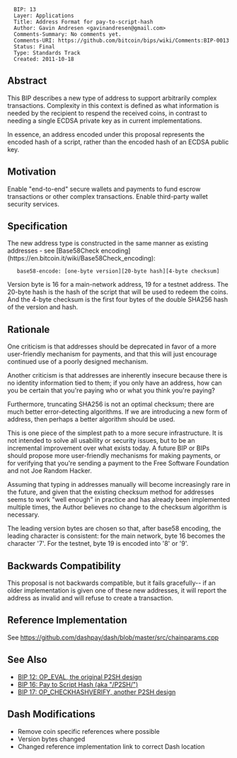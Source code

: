 <pre>
  BIP: 13
  Layer: Applications
  Title: Address Format for pay-to-script-hash
  Author: Gavin Andresen <gavinandresen@gmail.com>
  Comments-Summary: No comments yet.
  Comments-URI: https://github.com/bitcoin/bips/wiki/Comments:BIP-0013
  Status: Final
  Type: Standards Track
  Created: 2011-10-18
</pre>

==Abstract==

This BIP describes a new type of address to support arbitrarily complex transactions.  Complexity in this context is defined as what information is needed by the recipient to respend the received coins, in contrast to needing a single ECDSA private key as in current implementations.

In essence, an address encoded under this proposal represents the encoded hash of a script, rather than the encoded hash of an ECDSA public key.

==Motivation==

Enable "end-to-end" secure wallets and payments to fund escrow transactions or other complex transactions.  Enable third-party wallet security services.

==Specification==

The new address type is constructed in the same manner as existing addresses - see [Base58Check encoding](https://en.bitcoin.it/wiki/Base58Check_encoding):

    base58-encode: [one-byte version][20-byte hash][4-byte checksum]

Version byte is 16 for a main-network address, 19 for a testnet address.
The 20-byte hash is the hash of the script that will be used to redeem the coins.
And the 4-byte checksum is the first four bytes of the double SHA256 hash of the version and hash.

==Rationale==

One criticism is that addresses should be deprecated in favor of a more user-friendly mechanism for payments, and that this will just encourage continued use of a poorly designed mechanism.

Another criticism is that addresses are inherently insecure because there is no identity information tied to them; if you only have an  address, how can you be certain that you're paying who or what you think you're paying?

Furthermore, truncating SHA256 is not an optimal checksum; there are much better error-detecting algorithms. If we are introducing a new form of address, then perhaps a better algorithm should be used.

This is one piece of the simplest path to a more secure infrastructure. It is not intended to solve all usability or security issues, but to be an incremental improvement over what exists today. A future BIP or BIPs should propose more user-friendly mechanisms for making payments, or for verifying that you're sending a payment to the Free Software Foundation and not Joe Random Hacker.

Assuming that typing in addresses manually will become increasingly rare in the future, and given that the existing checksum method for addresses seems to work "well enough" in practice and has already been implemented multiple times, the Author believes no change to the checksum algorithm is necessary.

The leading version bytes are chosen so that, after base58 encoding, the leading character is consistent: for the main network, byte 16 becomes the character '7'. For the testnet, byte 19 is encoded into '8' or '9'.

==Backwards Compatibility==

This proposal is not backwards compatible, but it fails gracefully-- if an older implementation is given one of these new addresses, it will report the address as invalid and will refuse to create a transaction.

==Reference Implementation==

See https://github.com/dashpay/dash/blob/master/src/chainparams.cpp

==See Also==

* [[bip-0012.mediawiki|BIP 12: OP_EVAL, the original P2SH design]]
* [[bip-0016.mediawiki|BIP 16: Pay to Script Hash (aka "/P2SH/")]]
* [[bip-0017.mediawiki|BIP 17: OP_CHECKHASHVERIFY, another P2SH design]]

== Dash Modifications ==
* Remove coin specific references where possible
* Version bytes changed
* Changed reference implementation link to correct Dash location